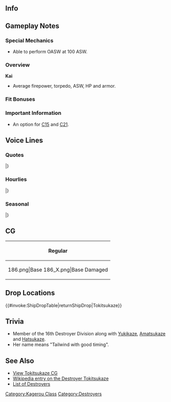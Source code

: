 ==Info==
{{KanmusuInfo|ID=186}}
{{KanmusuInfo|ID=186a}}

==Gameplay Notes==
===Special Mechanics===
* Able to perform OASW at 100 ASW.

===Overview===
'''Kai'''
* Average firepower, torpedo, ASW, HP and armor.  

===Fit Bonuses===
{{:{{BASEPAGENAME}}/Equipment Bonuses}}
{{clear}}

===Important Information===
* An option for [[Quests#C15|C15]] and [[Quests#C21|C21]].

==Voice Lines==
===Quotes===
{{ShipquoteHeader}}
{{ShipquoteKai
|scenario = Introduction
|origin = 陽炎型駆逐艦十番艦、時津風……出るよ。
|translation = 10th ship of the Kagerou-class destroyers, Tokitsukaze... has arrived!
|audio = kc186v1.ogg
}}
{{ShipquoteKai
|scenario = Library
|origin = 陽炎型十番艦の時津風だよ。
雪風、初風、天津風とで第十六駆逐隊を編成、仲良く色々と頑張ったんだよ。
二水戦にもいたんだよ、ほんとほんと。でも、制海権の無い海は…ちょっと嫌かなーって。
|translation = I'm the 10th ship of the Kagerou-class destroyers, Tokitsukaze.
Together with Yukikaze, Hatsukaze and Amatsukaze in the 16th Destroyer Division, we happily did various things together and worked hard.
I was also in DesRon2 too you know, it's really true. But, seas which we have no control over... are unpleasant.<ref>Referring to the [https://en.wikipedia.org/wiki/Battle_of_the_Bismarck_Sea Battle of the Bismarck Sea] where she was in a convoy that failed to run a gauntlet of Allied air attacks because the planned air cover was reduced.</ref>
|audio = kc186v25.ogg
}}
{{ShipquoteKai
|scenario = Secretary 1
|origin = この風、どうかなぁ？
|translation = How is this wind?
|audio = Kc186v2.ogg
}}
{{ShipquoteKai
|scenario = Secretary 2
|origin = んー？なになに？何したいの？
|translation = Hmm? What is it? What do you want to do?
|audio = Kc186v3.ogg
}}
{{ShipquoteKai
|scenario = Secretary 3
|origin = 何に雪風、やめてよぅ。うん…あれ、司令、何してんのさ。叩くよ。
|translation = What is it Yukikaze, stop that. Huh... Wha, what are you doing Commander? I'll smack you.
|audio = Kc186v4.ogg
}}
{{ShipquoteKai
|scenario = Secretary Idle
|origin = 司令ー、司令ぇー！、司令ぇーってばー！ねー！、おーい、きこえてないのー？ぅおーい！
|translation = Commander, Commander~! Hey Commander~! Hey~! Oi, can you hear me~? Oooi~!
|audio = Kc186v29.ogg
}}
{{ShipquoteKai
|scenario = Secretary (Married)
|origin = 司令、雪風見なかった。オウ…そう、じゃあ司令で良いや、へイ、へへイ。
|translation = Have you seen Yukikaze Commander? Oh... is that so. You're fine too then. Ei~, eeei~.
|audio = Kc186v28.ogg
}}
{{ShipquoteKai
|scenario = Wedding
|origin = 司令、どうしたの。初風探してるの？違う。天津風、それも違う。じゃ誰。えっ？あ、あたし？な、なんで？ええと、ええと、ありがとう。
|translation = What's wrong Commander? Are you looking for Hatsukaze? No. Not Amatsukaze either. Then who? Eh? Ah, me? Wh-what for? Uhmmm, uhmmm, thanks.
|audio = Kc186v24.ogg
}}
{{ShipquoteKai
|scenario = Player's Score
|origin = 司令、成績見るの？時津風も見る見る。
|translation = Are you looking at the scores Commander? I want to see too.
|audio = Kc186v8.ogg
}}
{{ShipquoteKai
|scenario = Joining the Fleet
|origin = いい？雪風、先に行くよ。
|translation = Ready? I'm going on ahead Yukikaze.
|audio = Kc186v13.ogg
}}
{{ShipquoteKai
|scenario = Equipment 1
|origin = はい、ありがたいな。
|translation = Yes, I appreciate it. 
|audio = Kc186v9.ogg
}}
{{ShipquoteKai
|scenario = Equipment 2
|origin = ふふん、嬉しい嬉しい！
|translation = Fufun, I'm so happy!
|audio = Kc186v10.ogg
}}
{{ShipquoteKai
|scenario = Equipment 3
|origin = ほうほう、ふむふむ！
|translation = Ho hoh, good good!
|audio = Kc186v26.ogg
}}
{{ShipquoteKai
|scenario = Supply
|origin = 嬉しい嬉しい、ありがとう。
|translation = I'm so happy, thanks.
|audio = Kc186v27.ogg
}}
{{ShipquoteKai
|scenario = Docking (Minor Damage)
|origin = はぁ。ちょっと汚れを落としたいな。
|translation = *Sigh*... I need to go clean up a bit.
|audio = Kc186v11.ogg
}}
{{ShipquoteKai
|scenario = Docking (Major Damage)
|origin = お風呂に浸かるよー。ごめーん。
|translation = I need to go soak in the bath. Sorry.
|audio = Kc186v12.ogg
}}
{{ShipquoteKai
|scenario = Construction
|origin = 司令、新しい船が出来たって。
|translation = A new ship has been completed Commander.
|audio = Kc186v5.ogg
}}
{{ShipquoteKai
|scenario = Returning from Sortie
|origin = ハー、疲れた疲れた。艦隊戻ります。
|translation = *Sigh*... so tired. The fleet has returned.
|audio = Kc186v7.ogg
}}
{{ShipquoteKai
|scenario = Starting a Sortie
|origin = いよいよ第十六駆逐隊の出番かな。
|translation = It's finally time for the 16th Destroyer Division to shine.
|audio = Tokitsukaze-Starting_A_Sortie.ogg
}}
{{ShipquoteKai
|scenario = Starting a Battle
|origin = さあ、始めちゃいますか。
|translation = Now, shall we get started?
|audio = Kc186v15.ogg
}}
{{ShipquoteKai
|scenario = Attack
|origin = 撃ち方、始め。
|translation = Open fire.
|audio = Kc186v16.ogg
}}
{{ShipquoteKai
|scenario = Night Battle Attack 
|origin = さぁ、叩くよ。
|translation = Come on, hit.
|audio = Kc186v17.ogg
}}
{{ShipquoteKai
|scenario = Night Battle
|origin = 第十六駆逐隊、突撃します！
|translation = 16th Destroyer Division, charge!
|audio = Kc186v18.ogg
}}
{{ShipquoteKai
|scenario = MVP
|origin = ほうほう、時津風が一番かぁ。いいかもね、いいかも！
|translation = Hoho, so I'm number one. It kind of feels, pretty good!
|audio = Kc186v23.ogg
}}
{{ShipquoteKai
|scenario = Minor Damage 1
|origin = やだ、あぁ、もう…
|translation = No way, ah, jeez...
|audio = Kc186v19.ogg
}}
{{ShipquoteKai
|scenario = Minor Damage 2
|origin = 避けれなかった痛ったった…
|translation = I couldn't dodge, that hurts...
|audio = Kc186v20.ogg
}}
{{ShipquoteKai
|scenario = Major Damage
|origin = 無理な作戦は嫌だ、すごく嫌…
|translation = I hate impossible operations, I really do...
|audio = Kc186v21.ogg
}}
{{ShipquoteKai
|scenario = Sunk
|origin = また、一番最初かー いいけどっ　雪風、初風、天津風また…ね
|translation = I'm going first again huh... That's fine... Yukikaze, Hatsukaze, Amatsukaze, see you... again...
|audio = Kc186v22.ogg
}}
|} <references/>

{{clear}}

===Hourlies===
{{ShipquoteHeader | type = hourly}}
{{ShipquoteKai
|scenario = 00:00 
|origin = 司令、午前零時ですよ。あの、司令、何してんの。
|translation = It's 12am Commander. Umm, what are you doing Commander?
|audio = TokitsukazeKai-Hourly_0000.ogg
}}
{{ShipquoteKai
|scenario = 01:00 
|origin = マルヒトマルマル。司令、真夜中に何してんの？私にも見せてよ。
|translation = 0100. What are you doing in the middle of the night commander? Let me see.
|audio = TokitsukazeKai-Hourly_0100.ogg
}}
{{ShipquoteKai
|scenario = 02:00 
|origin = マルフタマルマル。司令、私に隠し事とかよくない。よくないな。
|translation = 0200. I don't like secrets Commander. I really don't.
|audio = TokitsukazeKai-Hourly_0200.ogg
}}
{{ShipquoteKai
|scenario = 03:00 
|origin = マルサンマルマル。司令と格闘戦すると疲れる。最後まで隠し通すなんて…
|translation = 0300. Fighting with you is tiring. Keeping it hidden till the end...
|audio = TokitsukazeKai-Hourly_0300.ogg
}}
{{ShipquoteKai
|scenario = 04:00 
|origin = マルヨンマルマル。まいいや。後で、雪風たちと一緒に司令が寝たら探ろと。
|translation = 0400. Oh well. I'll find out later with Yukikaze and the others when you're asleep Commander.
|audio = TokitsukazeKai-Hourly_0400.ogg
}}
{{ShipquoteKai
|scenario = 05:00 
|origin = マルゴーマルマル。司令、朝です。すっかりすっかり朝。
|translation = 0500. It's morning Commander. It's totally morning.
|audio = TokitsukazeKai-Hourly_0500.ogg
}}
{{ShipquoteKai
|scenario = 06:00 
|origin = マルロクマルマル。司令、朝ご飯作って…ええ、できない？嘘、そんなバカな。
|translation = 0600. Make breakfast Commander... Eh, you can't? No way, that can't be.
|audio = TokitsukazeKai-Hourly_0600.ogg
}}
{{ShipquoteKai
|scenario = 07:00 
|origin = マルナナマルマル。じゃ、仕方ないです。間宮さんとこ行きましょ、司令。
|translation = 0700. Well, that can't be helped. Let's go to Mamiya's Commander.
|audio = TokitsukazeKai-Hourly_0700.ogg
}}
{{ShipquoteKai
|scenario = 08:00 
|origin = マルハチマルマル。間宮は朝食、おいしいよね。私？無理無理。余裕で。
|translation = 0800. Breakfast at Mamiya's was delicious huh. Me? I really can't.
|audio = TokitsukazeKai-Hourly_0800.ogg
}}
{{ShipquoteKai
|scenario = 09:00 
|origin = マルキューマルマル。さ、そろそろ雪風たちを呼んで出撃しますか。出撃、出撃。
|translation = 0900. Now, it's almost time to call Yukikaze and the others to go sortie. Let's sortie~.
|audio = TokitsukazeKai-Hourly_0900.ogg
}}
{{ShipquoteKai
|scenario = 10:00 
|origin = ヒトマルマルマル。天津風の吹き流し、気になるよね。えっ、ならない、そう。
|translation = 1000. Amatsukaze's windsock is interesting right? Eh, not really? I see...
|audio = TokitsukazeKai-Hourly_1000.ogg
}}
{{ShipquoteKai
|scenario = 11:00 
|origin = ヒトヒトマルマル。司令、お昼は何にする？どこに行く？カレーもいいかな。
|translation = 1100. What do you want for lunch Commander? Where shall we go? Curry sounds fine too.
|audio = TokitsukazeKai-Hourly_1100.ogg
}}
{{ShipquoteKai
|scenario = 12:00 
|origin = ヒトフタマルマル。フフ…司令とお昼のカレー…いいねいいね♪…満足満足♪♪。
|translation = 1200. Fufu... having curry for lunch with you Commander... Is great♪ ...I really like this♪♪
|audio = TokitsukazeKai-Hourly_1200.ogg
}}
{{ShipquoteKai
|scenario = 13:00 
|origin = ヒトサンマルマル。お腹一杯になるとさ、ぼっとしたくならない？なるよね。
|translation = 1300. When your tummy is full, don't you just feel like lazing about? You do right~.
|audio = TokitsukazeKai-Hourly_1300.ogg
}}
{{ShipquoteKai
|scenario = 14:00 
|origin = ヒトヨンマルマル。司令、雪風見なかった？すぐいなくなるんだよな。
|translation = 1400. Have you seen Yukikaze Commander? She disappeared really fast.
|audio = TokitsukazeKai-Hourly_1400.ogg
}}
{{ShipquoteKai
|scenario = 15:00 
|origin = ヒトゴーマルマル。司令、おやつの時間だよ。お…やつ♪…何食べる？私はね。
|translation = 1500. It's snacktime Commander. Sn~acks~♪ ...What do you want? I want..
|audio = TokitsukazeKai-Hourly_1500.ogg
}}
{{ShipquoteKai
|scenario = 16:00 
|origin = ヒトロクマルマル。初風と天津風ってさ、変わってるよね、ね？私は普通じゃん？
|translation = 1600. Hatsukaze and Amatsukaze have changed right? I'm still the same right?
|audio = TokitsukazeKai-Hourly_1600.ogg
}}
{{ShipquoteKai
|scenario = 17:00 
|origin = ヒトナナマルマル。司令、夕焼け夕焼け。いいよねこの時間、割と好き。
|translation = 1700. It's sunset Commander. This time is nice right? I'm fond of it.
|audio = TokitsukazeKai-Hourly_1700.ogg
}}
{{ShipquoteKai
|scenario = 18:00 
|origin = ヒトハチマルマル。はい、夕食の時間だ。司令、何食べに行くね。
|translation = 1800. Yes, it's dinnertime. Where should we go to eat Commander?
|audio = TokitsukazeKai-Hourly_1800.ogg
}}
{{ShipquoteKai
|scenario = 19:00 
|origin = ヒトキューマルマル。ええ、司令が作るって…大丈夫かな、手伝おうか。
|translation = 1900. Eh, you'll make something Commander... Will you be alright, shall I help?
|audio = TokitsukazeKai-Hourly_1900.ogg
}}
{{ShipquoteKai
|scenario = 20:00 
|origin = フタマルマルマル。あ、司令が作った夕食、美味しいじゃん。明日も作って。
|translation = 2000. Ah, the dinner you made was delicious Commander. Make it tomorrow too.
|audio = TokitsukazeKai-Hourly_2000.ogg
}}
{{ShipquoteKai
|scenario = 21:00 
|origin = フタヒトマルマル。ちょっと雪風とこ行ってくる。いや、別に用事ないけど。
|translation = 2100. I'm going over to Yukikaze's place for a while. No, I don't really have anything to do.
|audio = TokitsukazeKai-Hourly_2100.ogg
}}
{{ShipquoteKai
|scenario = 22:00 
|origin = 司令、フタフタマルマルよ。もうすっかり夜だね。もう寝ちゃおっか…
|translation = It's 2200 Commander. It's almost night. Nearly bedtime...
|audio = TokitsukazeKai-Hourly_2200.ogg
}}
{{ShipquoteKai
|scenario = 23:00 
|origin = フタサンマルマル…大丈夫、時報任務中だからね。寝ません、多分ね。
|translation = 2300... It's fine because I'm in the middle of announcing the time. I won't sleep, probably.
|audio = TokitsukazeKai-Hourly_2300.ogg
}}
|} <references/>

{{clear}}

===Seasonal===
{{SeasonalHeaderOld}}
{{SeasonalQuote
|scenario = [[Seasonal/Second_Anniversary|2nd Anniversary]]
|origin =しれぇ～二周年だって！早いね！私もびっくりだよ！よかったね～
|translation =	It’s the 2nd anniversary, Commander! It sure came fast! I was surprised too! Isn’t it great~
|audio = 186_Tokitsukaze_2ndAnniv.mp3
|notes = 
}}
{{SeasonalQuote
|scenario = [[Seasonal/Rainy_Season_2015|Rainy Season 2015]]
|origin = 雨の季節はやだね～、なんか嫌～。…そんな時はぁ、司令の頭にでも登るかぁ～っ！がーるる～っ♪
|translation =	I don’t like that the rainy season came so quickly. …I’ll just climb on your head in times like these, Commander! Grawr~♪
|audio = Tokitsukaze_Rainy_Secretary_1.ogg
|notes =
}}
{{SeasonalQuote
|scenario = [[Seasonal/Early_Summer_Season_Update|Early Summer 2015]]
|origin = 司令ぇ～、そろそろ夏だねぇ～。今年の夏はぁ～、雪風たちと泳ぎに行こ～よぉ～♪　ねぇ～ねぇ～
|translation =	It’s almost summer, Commander~. Let’s go swimming with Yukikaze and the others this summer~♪ Ok~ ok~
|audio = Tokitsukaze_Secretary_Summer_1.ogg
|notes =
}}
{{SeasonalQuote
|scenario = [[Seasonal/Mid_Summer_Season_Update|Midsummer 2015]]
|origin = しれー、夏だよー、海に行こー？出撃じゃなくってさー。ほーら、はやくはやくはーやーくー！
|translation =	It’s summer; are we going to the sea, Commander? Not for a sortie. Come on, hurry up, hurry up!
|audio = Tokitsukaze_Mid_Summer.ogg
|notes =
}}
{{SeasonalQuote
|scenario = [[Seasonal/Christmas_2015|Christmas 2015]]
|origin = 司令！クリスマス！このケーキうまい！司令も食べる？ほら、あ～ん！
|translation =	Commander! It’s Christmas! This cake is delicious! Want some, Commander? Here, say “Aah”!
|audio = Tokitsukaze_Christmas_2015_Sec1.ogg
|notes =
}}
{{SeasonalQuote
|scenario = [[Seasonal/End_of_Year_2015|End of Year 2015]]
|origin = もう年末だよ！一年て早いよね！本当！えぇ？大掃除？私も？なんで？
|translation =	It’s already the end of the year! Time sure flew! Seriously! Eh? Spring cleaning? Me too? Why?
|audio = Tokitsukaze_Year_End_2015_Sec1.ogg
|notes = 
}}
{{SeasonalQuote
|scenario = [[Seasonal/New_Year_2016|New Year 2016]]
|origin = 司令ぇ〜！あけました、おめでとう〜。今年もよろしくね〜。あぁ、おみくじ引く？
|translation =	Comander~! Happy New Year~ Treat me well this year. Ah, want to draw a fortune?<ref>”Omikuji” are fortune lottery slips drawn at shrines.</ref>
|audio = Tokitsukaze_New_Years_Day_2016.ogg
|notes = 
}}
{{SeasonalQuote
|scenario = [[Seasonal/Valentine%27s_Day_2016|Valentine’s Day 2016]]
|origin = しれーチョコあげるー。えぇ、いらないってー？んな馬鹿な…食ーべるのー！えーい！
|translation =	Here’s some chocolates for you, Commander. Eh, you don’t want any? Don’t be silly… eat up! Eiiii! 
|audio = Tokitsukaze_Valentine_Sec1.ogg
|notes = 
}}
{{SeasonalQuote
|scenario = [[Seasonal/White_Day_2016|White Day 2016]]
|origin = チョコのお返しわー?司令ぃ？えぇ、無いって？んなばかな…あぁ、ほらあるじゃーん！
|translation =	Where’s my return gift for the chocolates? Commander? Eh, there isn’t any? No way… Ah, there it is!
|audio = Tokitsukaze_White_Day_2016.ogg
|notes = 
}}
{{SeasonalQuote
|scenario = [[Seasonal/Third_Anniversary|3rd Anniversary]]
|origin = 司令ぃ、今日は特別な記念日じゃん？おめでとう司令！司令ぃ！司令ぃー！
|translation =	Isn’t today a special anniversary, Commander! Congratulations, Commander! Commander! Cooommmannnndeeeer!
|audio = Tokitsukaze_3rd_Anniversary_Sec1.mp3
|notes = 
}}
{{SeasonalQuote
|scenario = [[Seasonal/Coming_of_Spring_2018|Coming of Spring 2018]]
|origin = 司令ぃ、十六駆でお花見だって。司令も行くでしょう？司令ぃ、ふーん、楽しみ、楽しみ！
|translation =	DesDiv16 says they’re going cherry blossom viewing, Commander. You’re coming too right? Commander~, whoo, I just can’t wait!
|audio = Tokitsukaze_Spring_2018_Sec1.mp3
|notes = 
}}
{{SeasonalQuote
|scenario = [[Seasonal/Fifth_Anniversary|5th Anniversary]]
|origin = 司令、五周年だって。早いね。あたしもびっくり。嬉しい、嬉しい！
|translation =	It’s the 5th Anniversary, Commander. Time flies. I’m surprised too. I’m really happy!
|audio = Tokitsukaze_5th_Anniversary_Sec1.mp3
|notes = 
}}
{{SeasonalQuote
|scenario = [[Seasonal/Saury_2018|Saury 2018]]
|origin = 	司令ー、司令、司令！探照灯満載した！あとは何を積めばいいの？？爆雷でいいの？ねぇー？
|translation =	Commander~, Commander, Commander! I've equipped the searchlights! What should I equip next? Can I equip depth charges? Can I~?
|audio = Tokitsukaze_Sec1_Saury_2018.mp3
|notes = 
}}
{{SeasonalQuote
|scenario = [[Seasonal/Sixth_Anniversary|6th Anniversary]]
|origin = 司令ぃ、司令ぃ、ねぇ、もう六周年なんだって。早いね。びっくりだけど、嬉しい、嬉しい！
|translation =	Commander, Commander; hey, it's already the 6th Anniversary. That was fast. I'm surprised but I'm really happy!
|audio = Tokitsukaze_6th_Anniversary_Sec2.mp3
|notes = Secretary 2
}}
{{SeasonalQuote
|scenario = [[Seasonal/Eighth_Anniversary|8th Anniversary]]
|origin = 司令〜、八周年だって。早いね。あたしもびっくり。嬉しい嬉しい。
|translation =	Commander~, it's the 8th Anniversary. It came in a flash. I'm surprised too. It makes me really happy.
|audio = Tokitsukaze_8th Anniversary_Secretary_1.mp3
|notes = 
}}
|}<references/>

{{clear}}

==CG==
{| class="mw-collapsible mw-collapsed wikitable" style="width: 100%;"
!Regular
|-
|<gallery>
186.png|Base
186_X.png|Base Damaged
</gallery>
|}

==Drop Locations==
{{#invoke:ShipDropTable|returnShipDrop|Tokitsukaze}}

==Trivia==
*Member of the 16th Destroyer Division along with [[Yukikaze]], [[Amatsukaze]] and [[Hatsukaze]].
* Her name means "Tailwind with good timing".

==See Also==
*[[{{PAGENAMEE}}/Gallery|View Tokitsukaze CG]]
*[[wikipedia:Japanese_destroyer_Tokitsukaze|Wikipedia entry on the Destroyer Tokitsukaze]]
*[[EliteDD|List of Destroyers]]
{{Shiplist}}
[[Category:Kagerou Class]]
[[Category:Destroyers]]
